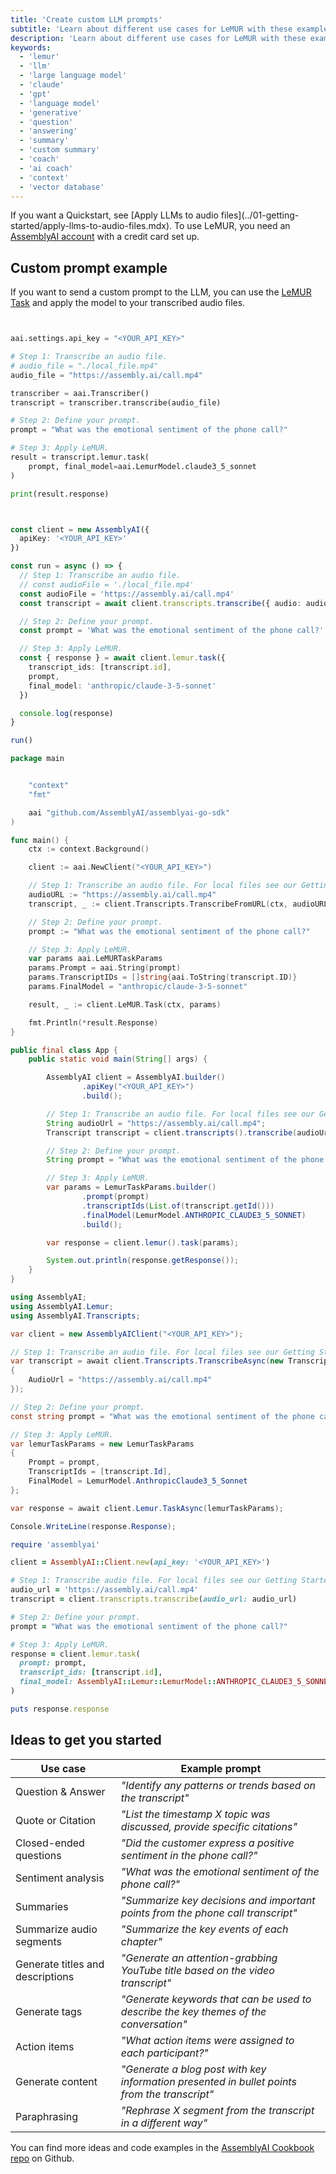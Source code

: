```yaml
---
title: 'Create custom LLM prompts'
subtitle: 'Learn about different use cases for LeMUR with these examples.'
description: 'Learn about different use cases for LeMUR with these examples.'
keywords:
  - 'lemur'
  - 'llm'
  - 'large language model'
  - 'claude'
  - 'gpt'
  - 'language model'
  - 'generative'
  - 'question'
  - 'answering'
  - 'summary'
  - 'custom summary'
  - 'coach'
  - 'ai coach'
  - 'context'
  - 'vector database'
---
```







  
<Tip>
If you want a Quickstart, see [Apply LLMs to audio files](../01-getting-started/apply-llms-to-audio-files.mdx).
</Tip>

<Note title="Before you start">
To use LeMUR, you need an <a href="https://www.assemblyai.com/dashboard/signup" target="_blank">AssemblyAI account</a> with a credit card set up.
</Note>





## Custom prompt example

If you want to send a custom prompt to the LLM, you can use the [LeMUR Task](https://assemblyai.com/docs/api-reference/lemur/task) and apply the model to your transcribed audio files.

<Tabs groupId="language">
  <Tab value="python" title="Python" default>

```python {11-12,14-17}


aai.settings.api_key = "<YOUR_API_KEY>"

# Step 1: Transcribe an audio file.
# audio_file = "./local_file.mp4"
audio_file = "https://assembly.ai/call.mp4"

transcriber = aai.Transcriber()
transcript = transcriber.transcribe(audio_file)

# Step 2: Define your prompt.
prompt = "What was the emotional sentiment of the phone call?"

# Step 3: Apply LeMUR.
result = transcript.lemur.task(
    prompt, final_model=aai.LemurModel.claude3_5_sonnet
)

print(result.response)
```

  </Tab>
  <Tab value="typescript" title="TypeScript">

```ts {13-14,16-21}


const client = new AssemblyAI({
  apiKey: '<YOUR_API_KEY>'
})

const run = async () => {
  // Step 1: Transcribe an audio file.
  // const audioFile = './local_file.mp4'
  const audioFile = 'https://assembly.ai/call.mp4'
  const transcript = await client.transcripts.transcribe({ audio: audioFile })

  // Step 2: Define your prompt.
  const prompt = 'What was the emotional sentiment of the phone call?'

  // Step 3: Apply LeMUR.
  const { response } = await client.lemur.task({
    transcript_ids: [transcript.id],
    prompt,
    final_model: 'anthropic/claude-3-5-sonnet'
  })

  console.log(response)
}

run()
```

  </Tab>
  <Tab value="golang" title="Go">

```go {19-20,22-28}
package main


    "context"
    "fmt"

    aai "github.com/AssemblyAI/assemblyai-go-sdk"
)

func main() {
    ctx := context.Background()

    client := aai.NewClient("<YOUR_API_KEY>")

    // Step 1: Transcribe an audio file. For local files see our Getting Started guides.
    audioURL := "https://assembly.ai/call.mp4"
    transcript, _ := client.Transcripts.TranscribeFromURL(ctx, audioURL, nil)

    // Step 2: Define your prompt.
    prompt := "What was the emotional sentiment of the phone call?"

    // Step 3: Apply LeMUR.
    var params aai.LeMURTaskParams
    params.Prompt = aai.String(prompt)
    params.TranscriptIDs = []string{aai.ToString(transcript.ID)}
    params.FinalModel = "anthropic/claude-3-5-sonnet"

    result, _ := client.LeMUR.Task(ctx, params)

    fmt.Println(*result.Response)
}
```

  </Tab>
  <Tab value="java" title="Java">

```java {17-18,20-25}
public final class App {
    public static void main(String[] args) {

        AssemblyAI client = AssemblyAI.builder()
                .apiKey("<YOUR_API_KEY>")
                .build();

        // Step 1: Transcribe an audio file. For local files see our Getting Started guides.
        String audioUrl = "https://assembly.ai/call.mp4";
        Transcript transcript = client.transcripts().transcribe(audioUrl);

        // Step 2: Define your prompt.
        String prompt = "What was the emotional sentiment of the phone call?";

        // Step 3: Apply LeMUR.
        var params = LemurTaskParams.builder()
                .prompt(prompt)
                .transcriptIds(List.of(transcript.getId()))
                .finalModel(LemurModel.ANTHROPIC_CLAUDE3_5_SONNET)
                .build();

        var response = client.lemur().task(params);

        System.out.println(response.getResponse());
    }
}
```

  </Tab>
  <Tab value="csharp" title="C#">

```csharp {13-14,16-22}
using AssemblyAI;
using AssemblyAI.Lemur;
using AssemblyAI.Transcripts;

var client = new AssemblyAIClient("<YOUR_API_KEY>");

// Step 1: Transcribe an audio file. For local files see our Getting Started guides.
var transcript = await client.Transcripts.TranscribeAsync(new TranscriptParams
{
    AudioUrl = "https://assembly.ai/call.mp4"
});

// Step 2: Define your prompt.
const string prompt = "What was the emotional sentiment of the phone call?";

// Step 3: Apply LeMUR.
var lemurTaskParams = new LemurTaskParams
{
    Prompt = prompt,
    TranscriptIds = [transcript.Id],
    FinalModel = LemurModel.AnthropicClaude3_5_Sonnet
};

var response = await client.Lemur.TaskAsync(lemurTaskParams);

Console.WriteLine(response.Response);
```

  </Tab>
  <Tab value="ruby" title="Ruby">

```ruby {9-10,12-17}
require 'assemblyai'

client = AssemblyAI::Client.new(api_key: '<YOUR_API_KEY>')

# Step 1: Transcribe audio file. For local files see our Getting Started guides.
audio_url = 'https://assembly.ai/call.mp4'
transcript = client.transcripts.transcribe(audio_url: audio_url)

# Step 2: Define your prompt.
prompt = "What was the emotional sentiment of the phone call?"

# Step 3: Apply LeMUR.
response = client.lemur.task(
  prompt: prompt,
  transcript_ids: [transcript.id],
  final_model: AssemblyAI::Lemur::LemurModel::ANTHROPIC_CLAUDE3_5_SONNET
)

puts response.response
```

  </Tab>
</Tabs>




  
## Ideas to get you started


| Use case | Example prompt |
| --- | --- |
| Question & Answer | <i>"Identify any patterns or trends based on the transcript"</i> |
| Quote or Citation | <i>"List the timestamp X topic was discussed, provide specific citations"</i> |
| Closed-ended questions | <i>"Did the customer express a positive sentiment in the phone call?"</i> |
| Sentiment analysis | <i>"What was the emotional sentiment of the phone call?"</i> |
| Summaries | <i>"Summarize key decisions and important points from the phone call transcript"</i> |
| Summarize audio segments | <i>"Summarize the key events of each chapter"</i> |
| Generate titles and descriptions | <i>"Generate an attention-grabbing YouTube title based on the video transcript"</i> |
| Generate tags | <i>"Generate keywords that can be used to describe the key themes of the conversation"</i> |
| Action items | <i>"What action items were assigned to each participant?"</i> |
| Generate content | <i>"Generate a blog post with key information presented in bullet points from the transcript"</i> |
| Paraphrasing | <i>"Rephrase X segment from the transcript in a different way"</i> |

You can find more ideas and code examples in the [AssemblyAI Cookbook repo](https://github.com/AssemblyAI/cookbook) on Github.





